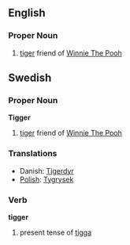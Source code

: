 ==English==
===Proper Noun===
{{wikipedia}}
# [[tiger]] friend of [[Winnie The Pooh]]
==Swedish==
===Proper Noun===

'''Tigger'''

# [[tiger]] friend of [[Winnie The Pooh]]

===Translations===
<!--*[[Finnish]]: [[Tiikeri]], [[Tikru]] (depending on translator. Latter being the original translation)--->
*Danish: [[Tigerdyr]]
*[[Polish]]: [[Tygrysek]]

===Verb===
'''tigger'''

#present tense of [[tigga]]